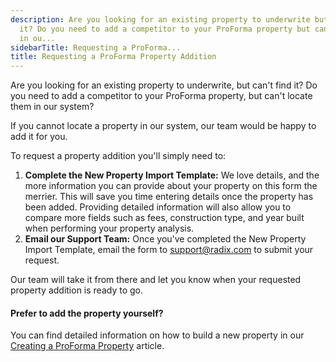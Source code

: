 ```yaml
---
description: Are you looking for an existing property to underwrite but cant find
  it? Do you need to add a competitor to your ProForma property but cant locate them
  in ou...
sidebarTitle: Requesting a ProForma...
title: Requesting a ProForma Property Addition
---
```


Are you looking for an existing property to underwrite, but can't find it? Do you need to add a competitor to your ProForma property, but can't locate them in our system?


If you cannot locate a property in our system, our team would be happy to add it for you.


To request a property addition you'll simply need to:


1. **Complete the New Property Import Template:** We love details, and the more information you can provide about your property on this form the merrier. This will save you time entering details once the property has been added. Providing detailed information will also allow you to compare more fields such as fees, construction type, and year built when performing your property analysis.
2. **Email our Support Team:** Once you've completed the New Property Import Template, email the form to [support@radix.com](mailto:support@radix.com) to submit your request.


Our team will take it from there and let you know when your requested property addition is ready to go. 



#### Prefer to add the property yourself?


You can find detailed information on how to build a new property in our [Creating a ProForma Property](kb://article/zendesk:radix:14636176125197) article.